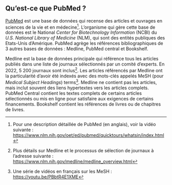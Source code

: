 ## Qu'est-ce que PubMed ?

[PubMed](https://pubmed.ncbi.nlm.nih.gov/) est une base de données qui recense des articles et ouvrages en sciences de la vie et en médecine[^1]. L’organisme qui gère cette base de données est le National *Center for Biotechnology Information* (NCBI) du *U.S. National Library of Medicine* (NLM), qui sont des entités publiques des Etats-Unis d’Amérique. PubMed agrège les références bibliographiques de 3 autres bases de données : Medline, PubMed central et Bookshelf.

Medline est la base de données principale qui référence tous les articles publiés dans une liste de journaux sélectionnés par un comité d’experts. En 2022, 5 200 journaux sont inclus[^2]. Les articles référencés par Medline ont la particularité d’avoir été indexés avec des mots-clés appelés MeSH (pour *Medical Subject Headings*) terms[^3]. Medline ne contient pas les articles, mais inclut souvent des liens hypertextes vers les articles complets. 
PubMed Central contient les textes complets de certains articles sélectionnés ou mis en ligne pour satisfaire aux exigences de certains financements. Bookshelf contient les références de livres ou de chapitres de livres.

[^1]: Pour une description détaillée de PubMed (en anglais), voir la vidéo suivante : [https://www.nlm.nih.gov/oet/ed/pubmed/quicktours/whatsin/index.html](https://www.nlm.nih.gov/oet/ed/pubmed/quicktours/whatsin/index.html)
[^2]: Plus détails sur Medline et le processus de sélection de journaux à l’adresse suivante : [https://www.nlm.nih.gov/medline/medline_overview.html](https://www.nlm.nih.gov/medline/medline_overview.html)
[^3]: Une série de vidéos en français sur les MeSH : [https://youtu.be/PBbtR4E1XME](https://youtu.be/PBbtR4E1XME) 